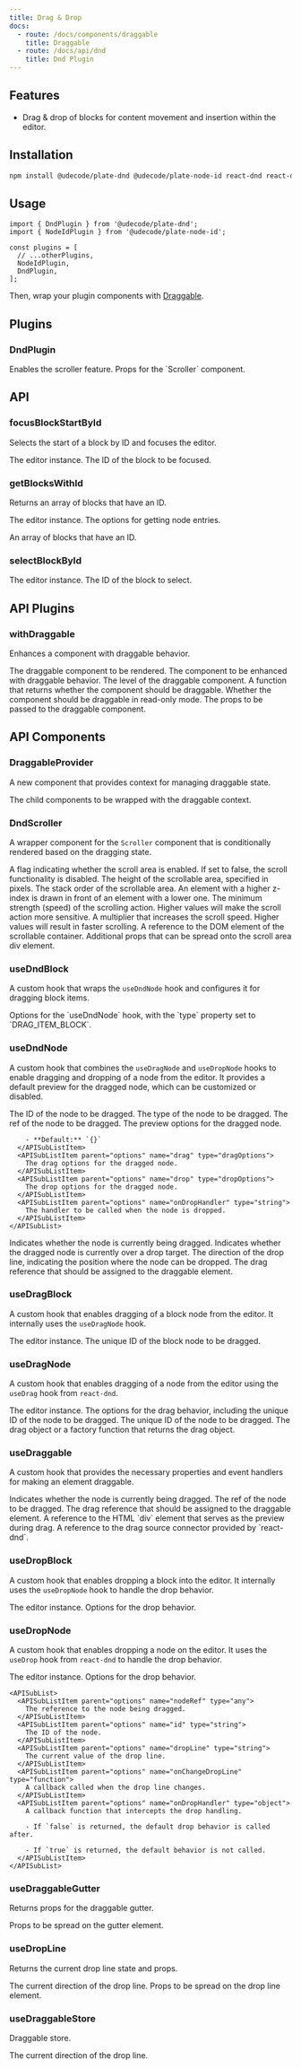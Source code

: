 ```yaml
---
title: Drag & Drop
docs:
  - route: /docs/components/draggable
    title: Draggable
  - route: /docs/api/dnd
    title: Dnd Plugin
---
```


<ComponentPreview name="dnd-demo" />

<PackageInfo>

## Features

- Drag & drop of blocks for content movement and insertion within the editor.

</PackageInfo>

## Installation

```bash
npm install @udecode/plate-dnd @udecode/plate-node-id react-dnd react-dnd-html5-backend
```

## Usage

```tsx
import { DndPlugin } from '@udecode/plate-dnd';
import { NodeIdPlugin } from '@udecode/plate-node-id';

const plugins = [
  // ...otherPlugins,
  NodeIdPlugin,
  DndPlugin,
];
```

Then, wrap your plugin components with [Draggable](/docs/components/draggable).

## Plugins

### DndPlugin

<APIOptions>
<APIItem name="enableScroller" type="boolean" optional>
Enables the scroller feature.

</APIItem>
<APIItem name="scrollerProps" type="Partial<ScrollerProps>" optional>
Props for the `Scroller` component.

</APIItem>
</APIOptions>

## API

### focusBlockStartById

Selects the start of a block by ID and focuses the editor.

<APIParameters>
  <APIItem name="editor" type="PlateEditor">
    The editor instance.
  </APIItem>
  <APIItem name="id" type="string">
    The ID of the block to be focused.
  </APIItem>
</APIParameters>

### getBlocksWithId

Returns an array of blocks that have an ID.

<APIParameters>
  <APIItem name="editor" type="PlateEditor">
    The editor instance.
  </APIItem>
  <APIItem name="options" type="GetNodeEntriesOptions">
    The options for getting node entries.
  </APIItem>
</APIParameters>

<APIReturns>

<APIItem type="NodeEntry[]">

An array of blocks that have an ID.

</APIItem>

</APIReturns>

### selectBlockById

<APIParameters>
  <APIItem name="editor" type="PlateEditor">
    The editor instance.
  </APIItem>
  <APIItem name="id" type="string">
    The ID of the block to select.
  </APIItem>
</APIParameters>

## API Plugins

### withDraggable

Enhances a component with draggable behavior.

<APIParameters>
  <APIItem name="Draggable" type="React.FC">
    The draggable component to be rendered.
  </APIItem>
  <APIItem name="Component" type="React.FC">
    The component to be enhanced with draggable behavior.
  </APIItem>
  <APIItem name="options" type="WithDraggableOptions" optional>
    <APISubList>
      <APISubListItem
        parent="options"
        name="level"
        type="number | null"
        optional
      >
        The level of the draggable component.
      </APISubListItem>
      <APISubListItem
        parent="options"
        name="filter"
        type="(editor: PlateEditor, path: Path) => boolean"
        optional
      >
        A function that returns whether the component should be draggable.
      </APISubListItem>
      <APISubListItem
        parent="options"
        name="allowReadOnly"
        type="boolean"
        optional
      >
        Whether the component should be draggable in read-only mode.
      </APISubListItem>
      <APISubListItem parent="options" name="draggableProps" type="T" optional>
        The props to be passed to the draggable component.
      </APISubListItem>
    </APISubList>
  </APIItem>
</APIParameters>

## API Components

### DraggableProvider

A new component that provides context for managing draggable state.

<APIProps>
  <APIItem name="children" type="React.ReactNode">
    The child components to be wrapped with the draggable context.
  </APIItem>
</APIProps>

### DndScroller

A wrapper component for the `Scroller` component that is conditionally rendered based on the dragging state.

<APIState>
  <APIItem name="enabled" type="boolean">
    A flag indicating whether the scroll area is enabled. If set to false, the
    scroll functionality is disabled.
  </APIItem>
  <APIItem name="height" type="number">
    The height of the scrollable area, specified in pixels.
  </APIItem>
  <APIItem name="zIndex" type="number">
    The stack order of the scrollable area. An element with a higher z-index is
    drawn in front of an element with a lower one.
  </APIItem>
  <APIItem name="minStrength" type="number">
    The minimum strength (speed) of the scrolling action. Higher values will
    make the scroll action more sensitive.
  </APIItem>
  <APIItem name="strengthMultiplier" type="number">
    A multiplier that increases the scroll speed. Higher values will result in
    faster scrolling.
  </APIItem>
  <APIItem name="containerRef" type="RefObject&lt;any&gt;">
    A reference to the DOM element of the scrollable container.
  </APIItem>
  <APIItem name="scrollAreaProps" type="HTMLAttributes&lt;HTMLDivElement&gt;">
    Additional props that can be spread onto the scroll area div element.
  </APIItem>
</APIState>

### useDndBlock

A custom hook that wraps the `useDndNode` hook and configures it for dragging block items.

<APIParameters>
  <APIItem name="options" type="WithPartial<UseDndNodeOptions, 'type'>">
    Options for the `useDndNode` hook, with the `type` property set to
    `DRAG_ITEM_BLOCK`.
  </APIItem>
</APIParameters>

### useDndNode

A custom hook that combines the `useDragNode` and `useDropNode` hooks to enable dragging and dropping of a node from the editor. It provides a default preview for the dragged node, which can be customized or disabled.

<APIParameters>
  <APIItem name="options" type="UseDndNodeOptions">
    <APISubList>
      <APISubListItem parent="options" name="id" type="string">
        The ID of the node to be dragged.
      </APISubListItem>
      <APISubListItem parent="options" name="type" type="string">
        The type of the node to be dragged.
      </APISubListItem>
      <APISubListItem parent="options" name="nodeRef" type="any">
        The ref of the node to be dragged.
      </APISubListItem>
      <APISubListItem parent="options" name="preview" type="previewOptions">
        The preview options for the dragged node.

        - **Default:** `{}`
      </APISubListItem>
      <APISubListItem parent="options" name="drag" type="dragOptions">
        The drag options for the dragged node.
      </APISubListItem>
      <APISubListItem parent="options" name="drop" type="dropOptions">
        The drop options for the dragged node.
      </APISubListItem>
      <APISubListItem parent="options" name="onDropHandler" type="string">
        The handler to be called when the node is dropped.
      </APISubListItem>
    </APISubList>

  </APIItem>
</APIParameters>

<APIReturns>

<APIItem name="isDragging" type="boolean">
  Indicates whether the node is currently being dragged.
</APIItem>
<APIItem name="isOver" type="boolean">
  Indicates whether the dragged node is currently over a drop target.
</APIItem>
<APIItem name="dropLine" type="'' | 'top' | 'bottom'">
  The direction of the drop line, indicating the position where the node can be
  dropped.
</APIItem>
<APIItem name="dragRef" type="ConnectDragSource">
  The drag reference that should be assigned to the draggable element.
</APIItem>

</APIReturns>

### useDragBlock

A custom hook that enables dragging of a block node from the editor. It internally uses the `useDragNode` hook.

<APIParameters>
  <APIItem name="editor" type="PlateEditor">
    The editor instance.
  </APIItem>
  <APIItem name="id" type="string">
    The unique ID of the block node to be dragged.
  </APIItem>
</APIParameters>

### useDragNode

A custom hook that enables dragging of a node from the editor using the `useDrag` hook from `react-dnd`.

<APIParameters>
  <APIItem name="editor" type="PlateEditor">
    The editor instance.
  </APIItem>
  <APIItem name="options" type="UseDragNodeOptions">
    The options for the drag behavior, including the unique ID of the node to be
    dragged.
    <APISubList>
      <APISubListItem parent="options" name="id" type="string">
        The unique ID of the node to be dragged.
      </APISubListItem>
      <APISubListItem
        parent="options"
        name="item"
        type="DragObject | DragObjectFactory<DragObject>"
        optional
      >
        The drag object or a factory function that returns the drag object.
      </APISubListItem>
    </APISubList>
  </APIItem>
</APIParameters>

### useDraggable

A custom hook that provides the necessary properties and event handlers for making an element draggable.

<APIState>
  <APIItem name="isDragging" type="boolean">
    Indicates whether the node is currently being dragged.
  </APIItem>
  <APIItem name="nodeRef" type="React.RefObject">
    The ref of the node to be dragged.
  </APIItem>
  <APIItem name="dragRef" type="ConnectDragSource">
    The drag reference that should be assigned to the draggable element.
  </APIItem>
</APIState>

<APIReturns>
  <APIItem name="previewRef" type="React.RefObject">
    A reference to the HTML `div` element that serves as the preview during drag.
  </APIItem>
  <APIItem name="handleRef" type="ConnectDragSource">
    A reference to the drag source connector provided by `react-dnd`.
  </APIItem>
</APIReturns>

### useDropBlock

A custom hook that enables dropping a block into the editor. It internally uses the `useDropNode` hook to handle the drop behavior.

<APIParameters>
  <APIItem name="editor" type="PlateEditor">
    The editor instance.
  </APIItem>
  <APIItem name="options" type="Omit<UseDropNodeOptions, 'accept'>">
    Options for the drop behavior.
  </APIItem>
</APIParameters>

### useDropNode

A custom hook that enables dropping a node on the editor. It uses the `useDrop` hook from `react-dnd` to handle the drop behavior.

<APIParameters>
  <APIItem name="editor" type="PlateEditor">
    The editor instance.
  </APIItem>
  <APIItem name="options" type="UseDropNodeOptions">
    Options for the drop behavior.

    <APISubList>
      <APISubListItem parent="options" name="nodeRef" type="any">
        The reference to the node being dragged.
      </APISubListItem>
      <APISubListItem parent="options" name="id" type="string">
        The ID of the node.
      </APISubListItem>
      <APISubListItem parent="options" name="dropLine" type="string">
        The current value of the drop line.
      </APISubListItem>
      <APISubListItem parent="options" name="onChangeDropLine" type="function">
        A callback called when the drop line changes.
      </APISubListItem>
      <APISubListItem parent="options" name="onDropHandler" type="object">
        A callback function that intercepts the drop handling.

        - If `false` is returned, the default drop behavior is called after.

        - If `true` is returned, the default behavior is not called.
      </APISubListItem>
    </APISubList>

  </APIItem>
</APIParameters>

### useDraggableGutter

Returns props for the draggable gutter.

<APIReturns>
  <APIItem name="props" type="object">
    Props to be spread on the gutter element.
  </APIItem>
</APIReturns>

### useDropLine

Returns the current drop line state and props.

<APIReturns>
  <APIItem name="dropLine" type="'top' | 'bottom' | null">
    The current direction of the drop line.
  </APIItem>
  <APIItem name="props" type="object">
    Props to be spread on the drop line element.
  </APIItem>
</APIReturns>

### useDraggableStore

Draggable store.

<APIState>
  <APIItem name="dropLine" type="'top' | 'bottom' | null">
    The current direction of the drop line.
  </APIItem>
</APIState>
